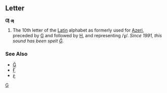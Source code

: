 ==Letter==
'''Ƣ''' '''ƣ'''

#The 10th letter of the [[Latin]] alphabet as formerly used for [[Azeri]], preceded by [[G]] and followed by [[H]], and representing /ɣ/. ''Since 1991, this sound has been spelt [[Ǧ]].''
===See Also===
*[[Ǧ]]
*[[Ғ]]
*[[غ]]
[[Category:Latin letters|G]]